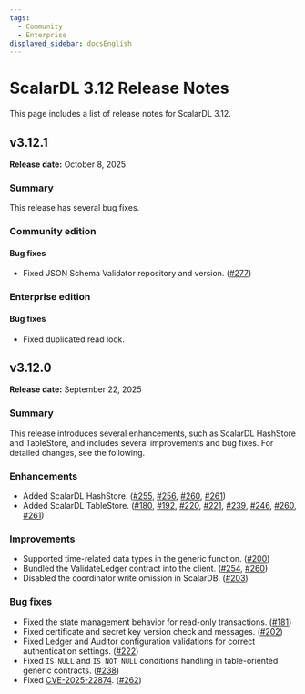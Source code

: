 ```yaml
---
tags:
  - Community
  - Enterprise
displayed_sidebar: docsEnglish
---
```


# ScalarDL 3.12 Release Notes

This page includes a list of release notes for ScalarDL 3.12.

## v3.12.1

**Release date:** October 8, 2025

### Summary

This release has several bug fixes.

### Community edition

#### Bug fixes

- Fixed JSON Schema Validator repository and version. ([#277](https://github.com/scalar-labs/scalardl/pull/277))

### Enterprise edition

#### Bug fixes

- Fixed duplicated read lock.

## v3.12.0

**Release date:** September 22, 2025

### Summary

This release introduces several enhancements, such as ScalarDL HashStore and TableStore, and includes several improvements and bug fixes. For detailed changes, see the following.

### Enhancements

- Added ScalarDL HashStore. ([#255](https://github.com/scalar-labs/scalardl/pull/255), [#256](https://github.com/scalar-labs/scalardl/pull/256), [#260](https://github.com/scalar-labs/scalardl/pull/260), [#261](https://github.com/scalar-labs/scalardl/pull/261))
- Added ScalarDL TableStore. ([#180](https://github.com/scalar-labs/scalardl/pull/180), [#192](https://github.com/scalar-labs/scalardl/pull/192), [#220](https://github.com/scalar-labs/scalardl/pull/220), [#221](https://github.com/scalar-labs/scalardl/pull/221), [#239](https://github.com/scalar-labs/scalardl/pull/239), [#246](https://github.com/scalar-labs/scalardl/pull/246), [#260](https://github.com/scalar-labs/scalardl/pull/260), [#261](https://github.com/scalar-labs/scalardl/pull/261))

### Improvements

- Supported time-related data types in the generic function. ([#200](https://github.com/scalar-labs/scalardl/pull/200))
- Bundled the ValidateLedger contract into the client. ([#254](https://github.com/scalar-labs/scalardl/pull/254), [#260](https://github.com/scalar-labs/scalardl/pull/260))
- Disabled the coordinator write omission in ScalarDB. ([#203](https://github.com/scalar-labs/scalardl/pull/203))

### Bug fixes

- Fixed the state management behavior for read-only transactions. ([#181](https://github.com/scalar-labs/scalardl/pull/181))
- Fixed certificate and secret key version check and messages. ([#202](https://github.com/scalar-labs/scalardl/pull/202))
- Fixed Ledger and Auditor configuration validations for correct authentication settings. ([#222](https://github.com/scalar-labs/scalardl/pull/222))
- Fixed `IS NULL` and `IS NOT NULL` conditions handling in table-oriented generic contracts. ([#238](https://github.com/scalar-labs/scalardl/pull/238))
- Fixed [CVE-2025-22874](https://github.com/advisories/GHSA-6f52-wpx2-hvf2 "CVE-2025-22874"). ([#262](https://github.com/scalar-labs/scalardl/pull/262))
